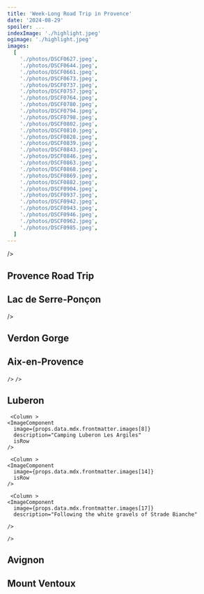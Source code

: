 ```yaml
---
title: 'Week-Long Road Trip in Provence'
date: '2024-08-29'
spoiler: ...
indexImage: './highlight.jpeg'
ogimage: './highlight.jpeg'
images:
  [
    './photos/DSCF0627.jpeg',
    './photos/DSCF0644.jpeg',
    './photos/DSCF0661.jpeg',
    './photos/DSCF0673.jpeg',
    './photos/DSCF0737.jpeg',
    './photos/DSCF0757.jpeg',
    './photos/DSCF0764.jpeg',
    './photos/DSCF0780.jpeg',
    './photos/DSCF0794.jpeg',
    './photos/DSCF0798.jpeg',
    './photos/DSCF0802.jpeg',
    './photos/DSCF0810.jpeg',
    './photos/DSCF0828.jpeg',
    './photos/DSCF0839.jpeg',
    './photos/DSCF0843.jpeg',
    './photos/DSCF0846.jpeg',
    './photos/DSCF0863.jpeg',
    './photos/DSCF0868.jpeg',
    './photos/DSCF0869.jpeg',
    './photos/DSCF0882.jpeg',
    './photos/DSCF0904.jpeg',
    './photos/DSCF0937.jpeg',
    './photos/DSCF0942.jpeg',
    './photos/DSCF0943.jpeg',
    './photos/DSCF0946.jpeg',
    './photos/DSCF0962.jpeg',
    './photos/DSCF0985.jpeg',
  ]
---
```


<MakeItBigContainer>
  <ImageComponent
    image={props.data.mdx.frontmatter.images[1]}
    description=""

/>

</MakeItBigContainer>

## Provence Road Trip

## Lac de Serre-Ponçon

<MakeItBigContainer>
  <ImageComponent
    image={props.data.mdx.frontmatter.images[0]}
    description="Lac de Serre-Ponçon"

/>

</MakeItBigContainer>

## Verdon Gorge

<MakeItBigContainer>
  <ImageComponent
    image={props.data.mdx.frontmatter.images[3]}
    description="Lac de Sainte-Croix"
    isRow
  />
  <Container>
    <Column flex={2.25}>
      <ImageComponent
        image={props.data.mdx.frontmatter.images[2]}
        description="Break in Moustiers-Sainte-Marie"
        isRow
      />
    </Column>
    <Column>
      <ImageComponent
        image={props.data.mdx.frontmatter.images[4]}
        description="Canoes glide peacefully through the waters of Lac de Sainte-Croix, entering Gorges du Verdon."
        isRow
      />
    </Column>
  </Container>
  <ImageComponent
    image={props.data.mdx.frontmatter.images[5]}
    description="Milky Way Night seen from Verdon National Park: testing my new Viltrox 27mm f1.2 lens for astrophotography."
  />
</MakeItBigContainer>

## Aix-en-Provence

<MakeItBigContainer>

<Container>
  <Column >
    <ImageComponent
      image={props.data.mdx.frontmatter.images[6]}
      description="The Wednesday market in Aix-en-Provence."

    />

  </Column>
  <Column>
    <ImageComponent
      image={props.data.mdx.frontmatter.images[7]}

    />

  </Column>
</Container>

</MakeItBigContainer>

## Luberon

<MakeItBigContainer>

<ImageComponent image={props.data.mdx.frontmatter.images[9]} isRow />

<Container>

     <Column >
    <ImageComponent
      image={props.data.mdx.frontmatter.images[8]}
      description="Camping Luberon Les Argiles"
      isRow
    />

  </Column>
  <Column>
    <ImageComponent
      image={props.data.mdx.frontmatter.images[10]}
      description="Luberon massif"
      isRow
    />

  </Column>

</Container>
<ImageComponent
  image={props.data.mdx.frontmatter.images[11]}
  description="Gordes"
  isRow
/>
<ImageComponent
  image={props.data.mdx.frontmatter.images[12]}
  description="Ochre hills in Roussillon"
  isRow
/>
<Container>

     <Column >
    <ImageComponent
      image={props.data.mdx.frontmatter.images[14]}
      isRow
    />

  </Column>
  <Column>
    <ImageComponent
      image={props.data.mdx.frontmatter.images[15]}
      description="Marquis de Sade"
      isRow
    />

  </Column>

</Container>
<ImageComponent
  image={props.data.mdx.frontmatter.images[13]}
  description="Sculpture next to the Château de Lacoste"
  isRow
/>

<Container>

     <Column >
    <ImageComponent
      image={props.data.mdx.frontmatter.images[17]}
      description="Following the white gravels of Strade Bianche"

    />

  </Column>
  <Column>
    <ImageComponent
      image={props.data.mdx.frontmatter.images[19]}
      description="Canyon Grizl with bikepacking setup on Piazza del Campo in Siena."

    />

  </Column>

</Container>

</MakeItBigContainer>

## Avignon

<MakeItBigContainer>
  <ImageComponent
    image={props.data.mdx.frontmatter.images[25]}
    description="Avignon"
    isRow
  />
  <ImageComponent
    image={props.data.mdx.frontmatter.images[26]}
    description="Palais des Papes"
  />

</MakeItBigContainer>

## Mount Ventoux

<MakeItBigContainer>
  <ImageComponent
    image={props.data.mdx.frontmatter.images[21]}
    description="Mount Ventoux"
    isRow
  />
  <Container>
    <Column flex={2.25}>
      <ImageComponent image={props.data.mdx.frontmatter.images[24]} isRow />
    </Column>
    <Column>
      <ImageComponent image={props.data.mdx.frontmatter.images[22]} isRow />
    </Column>
  </Container>
  <ImageComponent image={props.data.mdx.frontmatter.images[23]} />
</MakeItBigContainer>
